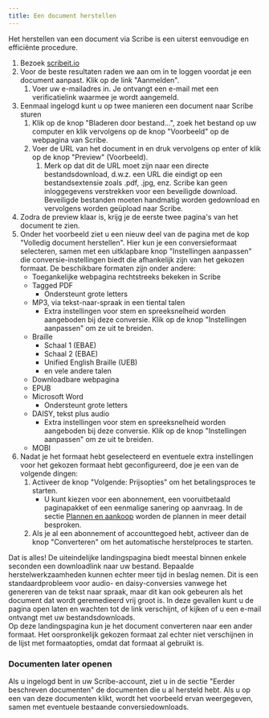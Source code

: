 ```yaml
---
title: Een document herstellen
---
```



Het herstellen van een document via Scribe is een uiterst eenvoudige en efficiënte procedure.
1. Bezoek [scribeit.io](https://scribeit.io)
1. Voor de beste resultaten raden we aan om in te loggen voordat je een document aanpast. Klik op de link "Aanmelden".
    1. Voer uw e-mailadres in. Je ontvangt een e-mail met een verificatielink waarmee je wordt aangemeld.
1. Eenmaal ingelogd kunt u op twee manieren een document naar Scribe sturen
    1. Klik op de knop "Bladeren door bestand...", zoek het bestand op uw computer en klik vervolgens op de knop "Voorbeeld" op de webpagina van Scribe.
    1. Voer de URL van het document in en druk vervolgens op enter of klik op de knop "Preview" (Voorbeeld).
        1. Merk op dat dit de URL moet zijn naar een directe bestandsdownload, d.w.z. een URL die eindigt op een bestandsextensie zoals .pdf, .jpg, enz. Scribe kan geen inloggegevens verstrekken voor een beveiligde download. Beveiligde bestanden moeten handmatig worden gedownload en vervolgens worden geüpload naar Scribe.
1. Zodra de preview klaar is, krijg je de eerste twee pagina's van het document te zien.
1. Onder het voorbeeld ziet u een nieuw deel van de pagina met de kop "Volledig document herstellen". Hier kun je een conversieformaat selecteren, samen met een uitklapbare knop "Instellingen aanpassen" die conversie-instellingen biedt die afhankelijk zijn van het gekozen formaat. De beschikbare formaten zijn onder andere:
    * Toegankelijke webpagina rechtstreeks bekeken in Scribe
    * Tagged PDF
        * Ondersteunt grote letters
    * MP3, via tekst-naar-spraak in een tiental talen
        * Extra instellingen voor stem en spreeksnelheid worden aangeboden bij deze conversie. Klik op de knop "Instellingen aanpassen" om ze uit te breiden.
    * Braille
        * Schaal 1 (EBAE)
        * Schaal 2 (EBAE)
        * Unified English Braille (UEB)
        * en vele andere talen
    * Downloadbare webpagina
    * EPUB
    * Microsoft Word
        * Ondersteunt grote letters
    * DAISY, tekst plus audio
        * Extra instellingen voor stem en spreeksnelheid worden aangeboden bij deze conversie. Klik op de knop "Instellingen aanpassen" om ze uit te breiden.
    * MOBI
1. Nadat je het formaat hebt geselecteerd en eventuele extra instellingen voor het gekozen formaat hebt geconfigureerd, doe je een van de volgende dingen:
    1. Activeer de knop "Volgende: Prijsopties" om het betalingsproces te starten.
        * U kunt kiezen voor een abonnement, een vooruitbetaald paginapakket of een eenmalige sanering op aanvraag. In de sectie [Plannen en aankoop](../plans) worden de plannen in meer detail besproken.
    1. Als je al een abonnement of accounttegoed hebt, activeer dan de knop "Converteren" om het automatische herstelproces te starten. 

Dat is alles! De uiteindelijke landingspagina biedt meestal binnen enkele seconden een downloadlink naar uw bestand. Bepaalde herstelwerkzaamheden kunnen echter meer tijd in beslag nemen. Dit is een standaardprobleem voor audio- en daisy-conversies vanwege het genereren van de tekst naar spraak, maar dit kan ook gebeuren als het document dat wordt geremedieerd vrij groot is. In deze gevallen kunt u de pagina open laten en wachten tot de link verschijnt, of kijken of u een e-mail ontvangt met uw bestandsdownloads.  
Op deze landingspagina kun je het document converteren naar een ander formaat. Het oorspronkelijk gekozen formaat zal echter niet verschijnen in de lijst met formaatopties, omdat dat formaat al gebruikt is.

### Documenten later openen

Als u ingelogd bent in uw Scribe-account, ziet u in de sectie "Eerder beschreven documenten" de documenten die u al hersteld hebt. Als u op een van deze documenten klikt, wordt het voorbeeld ervan weergegeven, samen met eventuele bestaande conversiedownloads.